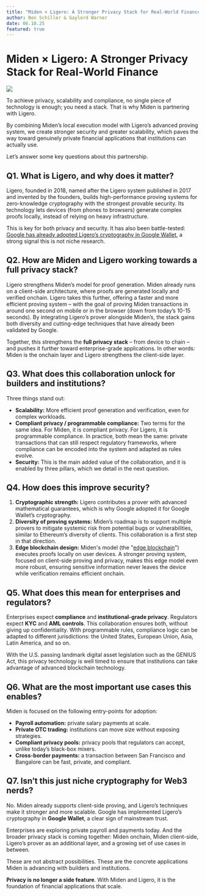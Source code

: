 ```yaml
---
title: "Miden × Ligero: A Stronger Privacy Stack for Real-World Finance"
author: Ben Schiller & Gaylord Warner
date: 06.10.25
featured: true
---
```


# Miden × Ligero: A Stronger Privacy Stack for Real-World Finance

![](/images/Miden-x-Ligero.jpg)

To achieve privacy, scalability and compliance, no single piece of technology is enough; you need a stack. That is why Miden is partnering with Ligero. 

By combining Miden’s local execution model with Ligero’s advanced proving system, we create stronger security and greater scalability, which paves the way toward genuinely private financial applications that institutions can actually use.

Let’s answer some key questions about this partnership.

## Q1. What is Ligero, and why does it matter?

Ligero, founded in 2018, named after the Ligero system published in 2017 and invented by the founders, builds high-performance proving systems for zero-knowledge cryptography with the strongest provable security. Its technology lets devices (from phones to browsers) generate complex proofs locally, instead of relying on heavy infrastructure. 

This is key for both privacy and security. It has also been battle-tested: [Google has already adopted Ligero’s cryptography in Google Wallet](https://www.theblock.co/post/352865/google-wallet-integrates-zk-proofs-a-tech-incubated-by-crypto-industry), a strong signal this is not niche research.

## Q2. How are Miden and Ligero working towards a full privacy stack?

Ligero strengthens Miden’s model for proof generation. Miden already runs on a client-side architecture, where proofs are generated locally and verified onchain. Ligero takes this further, offering a faster and more efficient proving system – with the goal of proving Miden transactions in around one second on mobile or in the browser (down from today’s 10-15 seconds). By integrating Ligero’s prover alongside Miden’s, the stack gains both diversity and cutting-edge techniques that have already been validated by Google. 

Together, this strengthens the **full privacy stack** – from device to chain – and pushes it further toward enterprise-grade applications. In other words: Miden is the onchain layer and Ligero strengthens the client-side layer.

## Q3. What does this collaboration unlock for builders and institutions?

Three things stand out:

* **Scalability:** More efficient proof generation and verification, even for complex workloads.  
* **Compliant privacy / programmable compliance:** Two terms for the same idea. For Miden, it is compliant privacy. For Ligero, it is programmable compliance. In practice, both mean the same: private transactions that can still respect regulatory frameworks, where compliance can be encoded into the system and adapted as rules evolve.  
* **Security:** This is the main added value of the collaboration, and it is enabled by three pillars, which we detail in the next question.

## Q4. How does this improve security?

1. **Cryptographic strength:** Ligero contributes a prover with advanced mathematical guarantees, which is why Google adopted it for Google Wallet’s cryptography.  
2. **Diversity of proving systems:** Miden’s roadmap is to support multiple provers to mitigate systemic risk from potential bugs or vulnerabilities, similar to Ethereum’s diversity of clients. This collaboration is a first step in that direction.  
3. **Edge blockchain design:** Miden's model (the "[edge blockchain](/resources/vision)") executes proofs locally on user devices. A stronger proving system, focused on client-side proving and privacy, makes this edge model even more robust, ensuring sensitive information never leaves the device while verification remains efficient onchain.

## Q5. What does this mean for enterprises and regulators?

Enterprises expect **compliance** and **institutional-grade privacy**. Regulators expect **KYC** and **AML controls**. This collaboration ensures both, without giving up confidentiality. With programmable rules, compliance logic can be adapted to different jurisdictions: the United States, European Union, Asia, Latin America, and so on.

With the U.S. passing landmark digital asset legislation such as the GENIUS Act, this privacy technology is well timed to ensure that institutions can take advantage of advanced blockchain technology.

## Q6. What are the most important use cases this enables?

Miden is focused on the following entry-points for adoption:

* **Payroll automation:** private salary payments at scale.  
* **Private OTC trading:** institutions can move size without exposing strategies.  
* **Compliant privacy pools:** privacy pools that regulators can accept, unlike today’s black-box mixers.  
* **Cross-border payments:** a transaction between San Francisco and Bangalore can be fast, private, and compliant.

## Q7. Isn’t this just niche cryptography for Web3 nerds?

No. Miden already supports client-side proving, and Ligero’s techniques make it stronger and more scalable. Google has implemented Ligero’s cryptography in **Google Wallet**, a clear sign of mainstream trust. 

Enterprises are exploring private payroll and payments today. And the broader privacy stack is coming together: Miden onchain, Miden client-side, Ligero’s prover as an additional layer, and a growing set of use cases in between. 

These are not abstract possibilities. These are the concrete applications Miden is advancing with builders and institutions.

**Privacy is no longer a side feature**. With Miden and Ligero, it is the foundation of financial applications that scale.
